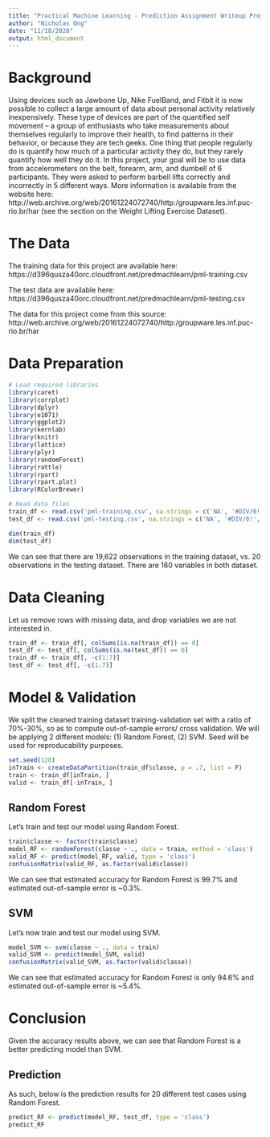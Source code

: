 ```yaml
---
title: "Practical Machine Learning - Prediction Assignment Writeup Project"
author: "Nicholas Ong"
date: "11/18/2020"
output: html_document
---
```

# Background
Using devices such as Jawbone Up, Nike FuelBand, and Fitbit it is now possible to collect a large amount of data about personal activity relatively inexpensively. These type of devices are part of the quantified self movement – a group of enthusiasts who take measurements about themselves regularly to improve their health, to find patterns in their behavior, or because they are tech geeks. One thing that people regularly do is quantify how much of a particular activity they do, but they rarely quantify how well they do it. In this project, your goal will be to use data from accelerometers on the belt, forearm, arm, and dumbell of 6 participants. They were asked to perform barbell lifts correctly and incorrectly in 5 different ways. More information is available from the website here: http://web.archive.org/web/20161224072740/http:/groupware.les.inf.puc-rio.br/har (see the section on the Weight Lifting Exercise Dataset).

# The Data
The training data for this project are available here: https://d396qusza40orc.cloudfront.net/predmachlearn/pml-training.csv

The test data are available here: https://d396qusza40orc.cloudfront.net/predmachlearn/pml-testing.csv

The data for this project come from this source: http://web.archive.org/web/20161224072740/http:/groupware.les.inf.puc-rio.br/har

# Data Preparation
```r
# Load required libraries
library(caret)
library(corrplot)
library(dplyr)
library(e1071)
library(ggplot2)
library(kernlab)
library(knitr)
library(lattice)
library(plyr)
library(randomForest)
library(rattle)
library(rpart)
library(rpart.plot)
library(RColorBrewer)

# Read data files
train_df <- read.csv('pml-training.csv', na.strings = c('NA', '#DIV/0!', ''))
test_df <- read.csv('pml-testing.csv', na.strings = c('NA', '#DIV/0!', ''))

dim(train_df)
dim(test_df)
```
We can see that there are 19,622 observations in the training dataset, vs. 20 observations in the testing dataset. There are 160 variables in both dataset. 

# Data Cleaning
Let us remove rows with missing data, and drop variables we are not interested in.
```r
train_df <- train_df[, colSums(is.na(train_df)) == 0]
test_df <- test_df[, colSums(is.na(test_df)) == 0]
train_df <- train_df[, -c(1:7)]
test_df <- test_df[, -c(1:7)]
```

# Model & Validation
We split the cleaned training dataset training-validation set with a ratio of 70%-30%, so as to compute out-of-sample errors/ cross validation. We will be applying 2 different models: (1) Random Forest, (2) SVM. Seed will be used for reproducability purposes.
```r
set.seed(128)
inTrain <- createDataPartition(train_df$classe, p = .7, list = F)
train <- train_df[inTrain, ]
valid <- train_df[-inTrain, ]
```

## Random Forest
Let's train and test our model using Random Forest.
```r
train$classe <- factor(train$classe)
model_RF <- randomForest(classe ~ ., data = train, method = 'class')
valid_RF <- predict(model_RF, valid, type = 'class')
confusionMatrix(valid_RF, as.factor(valid$classe))
```
We can see that estimated accuracy for Random Forest is 99.7% and estimated out-of-sample error is ~0.3%.

## SVM
Let's now train and test our model using SVM.
```r
model_SVM <- svm(classe ~ ., data = train)
valid_SVM <- predict(model_SVM, valid)
confusionMatrix(valid_SVM, as.factor(valid$classe))
```
We can see that estimated accuracy for Random Forest is only 94.6% and estimated out-of-sample error is ~5.4%.

# Conclusion
Given the accuracy results above, we can see that Random Forest is a better predicting model than SVM.

## Prediction
As such, below is the prediction results for 20 different test cases using Random Forest.
```r
predict_RF <- predict(model_RF, test_df, type = 'class')
predict_RF
```